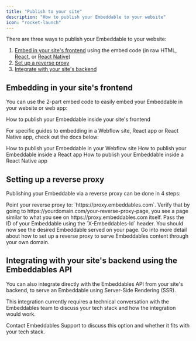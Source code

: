 ```yaml
---
title: "Publish to your site"
description: "How to publish your Embeddable to your website"
icon: "rocket-launch"
---
```


There are three ways to publish your Embeddable to your website:

1. [Embed in your site's frontend](#embedding-in-your-site’s-frontend) using the embed code (in raw HTML, [React](/how-to/embed-in-react), or [React Native](/how-to/embed-in-react-native))
2. [Set up a reverse proxy](#setting-up-a-reverse-proxy)
3. [Integrate with your site's backend](#integrating-with-your-site’s-backend-using-the-embeddables-api)


## Embedding in your site's frontend

You can use the 2-part embed code to easily embed your Embeddable in your website or web app:

<Card title="Embed in your site" icon="code" href="/how-to/embed-in-your-site">
  How to publish your Embeddable inside your site's frontend
</Card>

For specific guides to embedding in a Webflow site, React app or React Native app, check out the docs below:

<CardGroup cols={3}>
  <Card title="Embed in your Webflow site" icon="code" href="/how-to/embed-in-your-webflow-site">
    How to publish your Embeddable in your Webflow site
  </Card>
  <Card title="Embed in a React app" icon="react" href="/how-to/publish-in-react">  
    How to publish your Embeddable inside a React app
  </Card>
  <Card title="Embed in a React Native app" icon="mobile" href="/how-to/publish-in-react-native">
    How to publish your Embeddable inside a React Native app
  </Card>
</CardGroup>

## Setting up a reverse proxy

Publishing your Embeddable via a reverse proxy can be done in 4 steps:

<Steps>
  <Step title="Point your page to our proxy server">
    Point your reverse proxy to: `https://proxy.embeddables.com`.
  </Step>
  <Step title="Verify the proxy is pointing to the correct page">
    Verify that by going to https://yourdomain.com/your-reverse-proxy-page, you see a page similar to what you see on https://proxy.embeddables.com itself.
  </Step>
  <Step title="Pass the correct Embeddable ID">
    Pass the ID of your Embeddable using the `X-Embeddables-Id` header.
  </Step>
  <Step title="Verify that it's working">
    You should now see the desired Embeddable served on your page.
  </Step>
</Steps>

<Card title="Reverse Proxy Setup - full guide" icon="code" href="/how-to/reverse-proxy-setup">
  Go into more detail about how to set up a reverse proxy to serve Embeddables content through your own domain.
</Card>

## Integrating with your site's backend using the Embeddables API

You can also integrate directly with the Embeddables API from your site's backend, to serve an Embeddable using Server-Side Rendering (SSR).

This integration currently requires a technical conversation with the Embeddables team to discuss your tech stack and how the integration would work.

<Tip>
  Contact Embeddables Support to discuss this option and whether it fits with your tech stack.
</Tip>



